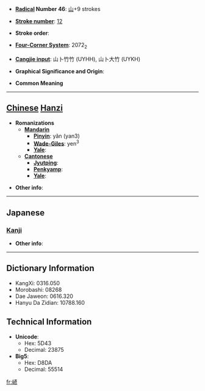 * '''[[Wiktionary:Chinese radical index| Radical]] Number 46''': [[Wiktionary:Chinese radical index 山|山]]+9 strokes

* '''[[Wiktionary:Chinese total strokes index|Stroke number]]''': [[Wiktionary:Chinese total strokes index 12|12]]

* '''Stroke order''': 

* '''[[Wiktionary:Chinese four corner index|Four-Corner System]]''': 2072<sub>2</sub>

* '''[[Wiktionary:Chinese Cangjie index|Cangjie input]]''': 山卜竹竹 (UYHH), 山卜大竹 (UYKH)

* '''Graphical Significance and Origin''': 

* '''Common Meaning'''

----

== [[Chinese]] [[Hanzi]] ==

* '''Romanizations'''
** '''[[Mandarin]]'''
*** '''[[Pinyin]]''': yǎn (yan3)
*** '''[[Wade-Giles]]''': yen<sup>3</sup>
*** '''[[Yale]]''': 
** '''[[Cantonese]]'''
*** '''[[Jyutping]]''':
*** '''[[Penkyamp]]''': 
*** '''[[Yale]]''': 

* '''Other info''': 

----

==Japanese==
===[[Kanji]]===
{{kanji|on readings=[[げん]] (gen), [[がん]] (gan)|kun readings=[[けはしい]] (kehashii), [[けはしいさま]] (kehashiisama)}}

* '''Other info''':  

----

== Dictionary Information ==

* KangXi: 0316.050
* Morobashi: 08268
* Dae Jaweon: 0616.320
* Hanyu Da Zidian: 10788.160

== Technical Information ==

* '''Unicode''':
** Hex: 5D43
** Decimal: 23875
* '''Big5''':
** Hex: D8DA
** Decimal: 55514

[[fr:嵃]]
